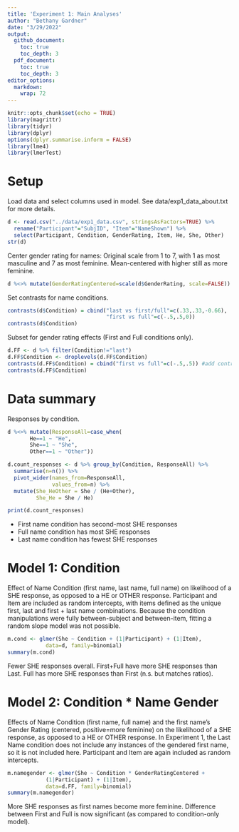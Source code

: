 ```yaml
---
title: 'Experiment 1: Main Analyses'
author: "Bethany Gardner"
date: "3/29/2022"
output: 
  github_document:
    toc: true
    toc_depth: 3
  pdf_document:
    toc: true
    toc_depth: 3
editor_options: 
  markdown: 
    wrap: 72
---
```


```r
knitr::opts_chunk$set(echo = TRUE)
library(magrittr)
library(tidyr)
library(dplyr)
options(dplyr.summarise.inform = FALSE)
library(lme4)
library(lmerTest)
```

# Setup

Load data and select columns used in model. See data/exp1_data_about.txt
for more details.

```r
d <- read.csv("../data/exp1_data.csv", stringsAsFactors=TRUE) %>%
  rename("Participant"="SubjID", "Item"="NameShown") %>%
  select(Participant, Condition, GenderRating, Item, He, She, Other)
str(d)
```

Center gender rating for names: Original scale from 1 to 7, with 1 as
most masculine and 7 as most feminine. Mean-centered with higher still
as more feminine.
```r
d %<>% mutate(GenderRatingCentered=scale(d$GenderRating, scale=FALSE))
```

Set contrasts for name conditions.
```r
contrasts(d$Condition) = cbind("last vs first/full"=c(.33,.33,-0.66), 
                               "first vs full"=c(-.5,.5,0))
contrasts(d$Condition)
```

Subset for gender rating effects (First and Full conditions only).
```r
d.FF <- d %>% filter(Condition!="last") 
d.FF$Condition <- droplevels(d.FF$Condition)
contrasts(d.FF$Condition) = cbind("first vs full"=c(-.5,.5)) #add contrast back
contrasts(d.FF$Condition)
```

# Data summary

Responses by condition.
```r
d %<>% mutate(ResponseAll=case_when(
       He==1 ~ "He",
       She==1 ~ "She", 
       Other==1 ~ "Other"))

d.count_responses <- d %>% group_by(Condition, ResponseAll) %>%
  summarise(n=n()) %>%
  pivot_wider(names_from=ResponseAll,
              values_from=n) %>%
  mutate(She_HeOther = She / (He+Other),
         She_He = She / He)

print(d.count_responses)
```

-   First name condition has second-most SHE responses
-   Full name condition has most SHE responses
-   Last name condition has fewest SHE responses

# Model 1: Condition

Effect of Name Condition (first name, last name, full name) on
likelihood of a SHE response, as opposed to a HE or OTHER response.
Participant and Item are included as random intercepts, with items
defined as the unique first, last and first + last name combinations.
Because the condition manipulations were fully between-subject and
between-item, fitting a random slope model was not possible.

```r
m.cond <- glmer(She ~ Condition + (1|Participant) + (1|Item), 
            data=d, family=binomial)
summary(m.cond)
```
Fewer SHE responses overall. First+Full have more SHE responses than
Last. Full has more SHE responses than First (n.s. but matches ratios).

# Model 2: Condition \* Name Gender

Effects of Name Condition (first name, full name) and the first name's
Gender Rating (centered, positive=more feminine) on the likelihood of a
SHE response, as opposed to a HE or OTHER response. In Experiment 1, the
Last Name condition does not include any instances of the gendered first
name, so it is not included here. Participant and Item are again
included as random intercepts.

```r
m.namegender <- glmer(She ~ Condition * GenderRatingCentered + 
            (1|Participant) + (1|Item), 
            data=d.FF, family=binomial)
summary(m.namegender)
```

More SHE responses as first names become more feminine. Difference
between First and Full is now significant (as compared to condition-only
model).
